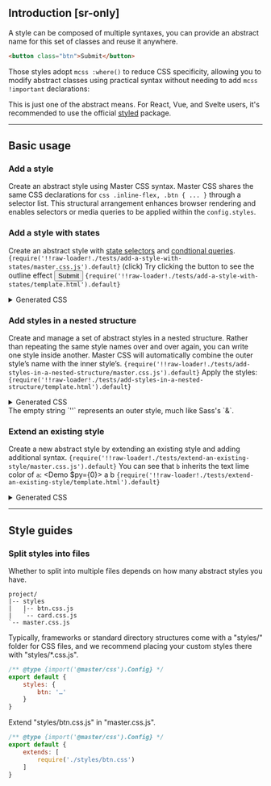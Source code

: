 ## Introduction [sr-only]

A style can be composed of multiple syntaxes, you can provide an abstract name for this set of classes and reuse it anywhere.

```html
<button class="btn">Submit</button>
```

Those styles adopt `mcss :where()` to reduce CSS specificity, allowing you to modify abstract classes using practical syntax without needing to add `mcss !important` declarations:

This is just one of the abstract means. For React, Vue, and Svelte users, it's recommended to use the official [styled](https://github.com/master-co/styled) package.

---

## Basic usage
### Add a style
Create an abstract style using Master CSS syntax.
<Overview />
Master CSS shares the same CSS declarations for `css .inline-flex, .btn { ... }` through a selector list. This structural arrangement enhances browser rendering and enables selectors or media queries to be applied within the `config.styles`.

### Add a style with states
Create an abstract style with [state selectors](/docs/state-selectors) and [condtional queries](/docs/conditional-queries).
<Code lang="js" name="master.css.js">{require('!!raw-loader!./tests/add-a-style-with-states/master.css.js').default}</Code>
(click) Try clicking the button to see the outline effect
<Demo>
    <button className="center-content inline-flex bg:invert fg:invert font:14 font:medium h:10x px:4x r:2x outline:2|invert:focus outline-offset:2:focus">Submit</button>
</Demo>
<Code lang="html">{require('!!raw-loader!./tests/add-a-style-with-states/template.html').default}</Code>
<details>
    <summary>Generated CSS</summary>
    <div>
        <Code lang="css" beautify>{require('!!raw-loader!./tests/add-a-style-with-states/generated.css').default}</Code>
    </div>
</details>

### Add styles in a nested structure
Create and manage a set of abstract styles in a nested structure. Rather than repeating the same style names over and over again, you can write one style inside another. Master CSS will automatically combine the outer style’s name with the inner style’s.
<Code lang="js" name="master.css.js">{require('!!raw-loader!./tests/add-styles-in-a-nested-structure/master.css.js').default}</Code>
Apply the styles:
<Code lang="html">{require('!!raw-loader!./tests/add-styles-in-a-nested-structure/template.html').default}</Code>
<details>
    <summary>Generated CSS</summary>
    <div>
        <Code lang="css" beautify>{require('!!raw-loader!./tests/add-styles-in-a-nested-structure/generated.css').default}</Code>
    </div>
</details>
The empty string `''` represents an outer style, much like Sass's `&`.

### Extend an existing style
Create a new abstract style by extending an existing style and adding additional syntax.
<Code lang="js" name="master.css.js">{require('!!raw-loader!./tests/extend-an-existing-style/master.css.js').default}</Code>
You can see that `b` inherits the text lime color of `a`:
<Demo $py={0}>
    <DemoPanel>
        <span className="font:20 fg:lime">a</span>
        <span className="font:20 fg:lime text:underline">b</span>
    </DemoPanel>
</Demo>
<Code lang="html">{require('!!raw-loader!./tests/extend-an-existing-style/template.html').default}</Code>
<details>
    <summary>Generated CSS</summary>
    <div>
        <Code lang="css" beautify>{require('!!raw-loader!./tests/extend-an-existing-style/generated.css').default}</Code>
    </div>
</details>

---

## Style guides
### Split styles into files
Whether to split into multiple files depends on how many abstract styles you have.
```treeview
project/
|-- styles
|   |-- btn.css.js
|   `-- card.css.js
`-- master.css.js
```
Typically, frameworks or standard directory structures come with a "styles/" folder for CSS files, and we recommend placing your custom styles there with "styles/*.css.js".
```js name=styles/btn.css.js
/** @type {import('@master/css').Config} */
export default {
    styles: {
        btn: '…'
    }
}
```

Extend "styles/btn.css.js" in "master.css.js".

```js name=master.css.js
/** @type {import('@master/css').Config} */
export default {
    extends: [
        require('./styles/btn.css')
    ]
}
```